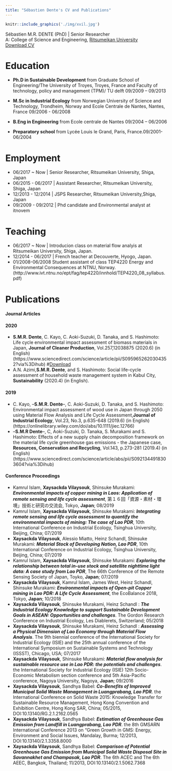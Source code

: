 ```yaml
---
title: "Sébastien Dente's CV and Publications"
---
```


```r
knitr::include_graphics('./img/xvil.jpg')
```
<style>
img {
  border-radius: 50%;
}
</style>


<div align="center">
Sébastien M.R. DENTE (PhD) | Senior Researcher </br>
A: College of Science and Engineering, [Ritsumeikan University](http://ritsumei.ac.jp) </br>
<a href="CV.pdf#" class="download" title="Download CV as PDF">Download CV</a>	
</div>

	

# **Education**

+ **Ph.D in Sustainable Development** from Graduate School of Engineering/The University of Troyes, Troyes, France and Faculty of technology, policy and management (TPM)/ TU delft  09/2009 – 09/2013 

+ **M.Sc in Industrial Ecology** from Norwegian University of Science and Technology, Trondheim, Norway and Ecole Centrale de Nantes, Nantes, France  09/2006 - 06/2008
+ **B.Eng in Engineering** from Ecole centrale de Nantes   09/2004 – 06/2006
+ **Preparatory school** from Lycée Louis le Grand, Paris, France.09/2001-06/2004

# **Employment**

- 06/2017 ~ Now | Senior Researcher, Ritsumeikan University, Shiga, Japan
- 06/2015 - 06/2017 | Assistant Researcher, Ritsumeikan University, Shiga, Japan
- 12/2013 - 12/2014 | JSPS Researcher, Ritsumeikan University,Shiga, Japan
- 09/2009 - 09/2012 | Phd candidate and Environmental analyst at itnovem

# **Teaching**
- 06/2017 ~ Now | Introducion class on material flow analyis at Ritsumeikan University, Shiga, Japan.
- 12/2014 - 06/2017 | French teacher at Decouverte, Hyogo, Japan.
- 01/2008-06/2008  Student assistant of class TEP4220 Energy and Environmental Consequences at NTNU, Norway. (http://www.ivt.ntnu.no/ept/fag/tep4220/innhold/TEP4220_08_syllabus.pdf)

# __Publications__ 
#### Journal Articles
#### **2020**

+ __**S.M.R. Dente**__, C. Kayo, C. Aoki-Suzuki, D. Tanaka, and S. Hashimoto: Life cycle environmental impact assessment of biomass materials in Japan, **Journal of Cleaner Production**, Vol.257,12038875 (2020.6) (in English)  (https://www.sciencedirect.com/science/article/pii/S0959652620304352?via%3Dihub) #[Download <i class="fas #fa-file-pdf"></i>](./pdf/20180209_private_#sharing_Comprehensive MFA for Lao PDR to #Inform Environmental and Sustainability #Policy.pdf)
+ A.N. Azimi,__**S.M.R. Dente**__, and S. Hashimoto: Social life-cycle assessment of household waste management system in Kabul City, **Sustainability** (2020.4) (in English).

#### **2019**

+ C. Kayo, --**S.M.R. Dente**--, C. Aoki-Suzuki, D. Tanaka, and S. Hashimoto: Environmental impact assessment of wood use in Japan through 2050 using Material Flow Analysis and Life Cycle Assessment,**Journal of Industrial Ecology**, Vol.23, No.3, p.635-648 (2019.6) (in English)(https://onlinelibrary.wiley.com/doi/abs/10.1111/jiec.12766) 
+ --**S.M.R Dente**--, C, Aoki-Suzuki, D. Tanaka, S. Murakami and S. Hashimoto: Effects of a new supply chain decomposition framework on the material life cycle greenhouse gas emissions -  the Japanese case, **Resources, Conservation and Recycling**, Vol.143, p.273-281 (2019.4) (in English) (https://www.sciencedirect.com/science/article/abs/pii/S0921344918303604?via%3Dihub)

#### Conference Proceedings 

+ Kamrul Islam, **Xaysackda Vilaysouk**, Shinsuke Murakami: ***Environmental impacts of copper mining in Laos: Application of remote sensing and life cycle assessment***, 第１６回「資源・素材・環境」技術と研究の交流会, Tokyo, **Japan**; 08/2019
+ Kamrul Islam, **Xaysackda Vilaysouk**, Shinsuke Murakami: ***Integrating remote sensing and life cycle assessment to quantify the environmental impacts of mining: The case of Lao PDR***, 10th International Conference on Industrial Ecology, Tsinghua University, Beijing, China; 07/2019
+ **Xaysackda Vilaysouk**, Alessio Miatto, Heinz Schandl, Shinsuke Murakami: ***Material Stock of Developing Nation, Lao PDR***, 10th International Conference on Industrial Ecology, Tsinghua University, Beijing, China; 07/2019
+ Kamrul Islam, **Xaysackda Vilaysouk**, Shinsuke Murakami: ***Exploring the relationship between total in-use stock and satellite nighttime light data: A case study from Lao PDR***, The 66th Conference of the Remote Sensing Society of Japan, Toyko, **Japan**; 07/2019
+ **Xaysackda Vilaysouk**, Kamrul Islam, James West, Heinz Schandl, Shinsuke Murakami: ***Environmental impacts of Open-pit Copper mining in Lao PDR: A Life Cycle Assessment***, the EcoBalance 2018, Tokyo, **Japan**; 10/2018 
+ **Xaysackda Vilaysouk**, Shinsuke Murakami, Heinz Schandl : ***The Industrial Ecology Knowledge to support Sustainable Development Goals in ASEAN: Opportunities and challenges***. The Gordon Research Conference on Industrial Ecology, Les Diablerets, Switzerland; 05/2018
+ **Xaysackda Vilaysouk**, Shinsuke Murakami, Heinz Schandl : ***Assessing a Physical Dimension of Lao Economy through Material Flow Analysis***. The 9th biennial conference of the International Society for Industrial Ecology (ISIE) and the 25th annual conference of the International Symposium on Sustainable Systems and Technology (ISSST), Chicago, USA; 07/2017
+ **Xaysackda Vilaysouk**, Shinsuke Murakami: ***Material flow analysis for sustainable resource use in Lao PDR: the potentials and challenges***. the International Society for Industrial Ecology (ISIE) 12th Socio-Economic Metabolism section conference and 5th Asia-Pacific conference, Nagoya University, Nagoya, **Japan**; 09/2016
+ **Xaysackda Vilaysouk**, Sandhya Babel: ***Co-Benefits of Improved Municipal Solid Waste Management in Luangprabang, Lao PDR***. the International Conference on Solid Waste 2015: Knowledge Transfer for Sustainable Resource Management, Hong Kong Convention and Exhibition Centre, Hong Kong SAR, China; 05/2015, DOI:10.13140/RG.2.1.2162.0565
+ **Xaysackda Vilaysouk**, Sandhya Babel: ***Estimation of Greenhouse Gas Emission from Landfill in Luangprabang, Lao PDR***. the 8th GMSARN International Conference 2013 on “Green Growth in GMS: Energy, Environment and Social Issues, Mandalay, Burma; 12/2013, DOI:10.13140/2.1.3358.8000
+ **Xaysackda Vilaysouk**, Sandhya Babel: ***Comparison of Potential Greenhouse Gas Emission from Municipal Solid Waste Disposal Site in Savannakhet and Champasak, Lao PDR***. The 6th ACEC and The 6th AEEC, Bangkok, Thailand; 11/2013, DOI:10.13140/2.1.5062.7368
